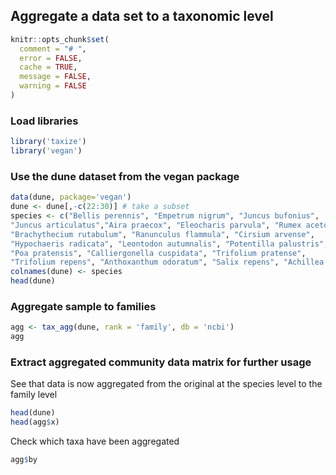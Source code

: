 ## Aggregate a data set to a taxonomic level

```r
knitr::opts_chunk$set(
  comment = "# ",
  error = FALSE,
  cache = TRUE,
  message = FALSE,
  warning = FALSE
)
```

### Load libraries

```r
library('taxize')
library('vegan')
```

### Use the dune dataset from the vegan package

```r
data(dune, package='vegan')
dune <- dune[,-c(22:30)] # take a subset
species <- c("Bellis perennis", "Empetrum nigrum", "Juncus bufonius",
"Juncus articulatus","Aira praecox", "Eleocharis parvula", "Rumex acetosa", "Vicia lathyroides",
"Brachythecium rutabulum", "Ranunculus flammula", "Cirsium arvense",
"Hypochaeris radicata", "Leontodon autumnalis", "Potentilla palustris",
"Poa pratensis", "Calliergonella cuspidata", "Trifolium pratense",
"Trifolium repens", "Anthoxanthum odoratum", "Salix repens", "Achillea millefolium")
colnames(dune) <- species
head(dune)
```

### Aggregate sample to families

```r
agg <- tax_agg(dune, rank = 'family', db = 'ncbi')
agg
```

### Extract aggregated community data matrix for further usage

See that data is now aggregated from the original at the species level to the family level

```r
head(dune)
head(agg$x)
```

Check which taxa have been aggregated

```r
agg$by
```
